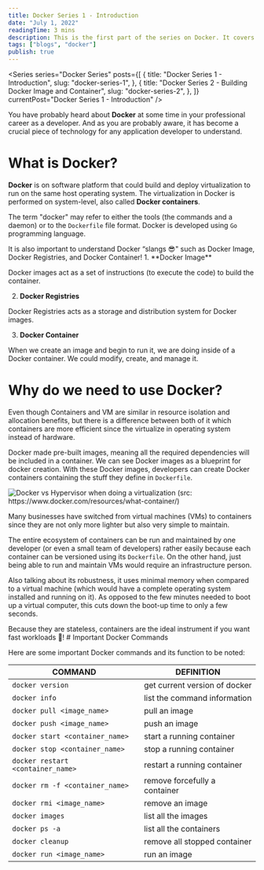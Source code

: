 ```yaml
---
title: Docker Series 1 - Introduction
date: "July 1, 2022"
readingTime: 3 mins
description: This is the first part of the series on Docker. It covers the background understanding of Docker.
tags: ["blogs", "docker"]
publish: true
---
```


<Series
  series="Docker Series"
  posts={[
    {
      title: "Docker Series 1 - Introduction",
      slug: "docker-series-1",
    },
    {
      title: "Docker Series 2 - Building Docker Image and Container",
      slug: "docker-series-2",
    },
  ]}
  currentPost="Docker Series 1 - Introduction"
/>

You have probably heard about **Docker** at some time in your professional career as a developer.
And as you are probably aware, it has become a crucial piece of technology for any application developer to understand.

# What is Docker?

**Docker** is on software platform that could build and deploy virtualization to run on the same host operating system.
The virtualization in Docker is performed on system-level, also called **Docker containers**.

The term "docker" may refer to either the tools (the commands and a daemon) or to the `Dockerfile` file format. Docker is developed using `Go` programming language.

<Alert status="info">
  <AlertIcon />
  It is also important to understand Docker “slangs 😎" such as Docker Image, Docker
  Registries, and Docker Container!
</Alert>
1. **Docker Image**

Docker images act as a set of instructions (to execute the code)
to build the container.

2. **Docker Registries**

Docker Registries acts as a storage and distribution system for Docker images.

3. **Docker Container**

When we create an image and begin to run it, we are doing inside of a Docker container. We could modify,
create, and manage it.

# Why do we need to use Docker?

Even though Containers and VM are similar in resource isolation and allocation benefits,
but there is a difference between both of it which containers are more efficient
since the virtualize in operating system instead of hardware.

Docker made pre-built images, meaning all the required dependencies will be included in a container.
We can see Docker images as a blueprint for docker creation. With these Docker images, developers can create
Docker containers containing the stuff they define in `Dockerfile`.

![Docker vs Hypervisor when doing a virtualization (src: https://www.docker.com/resources/what-container/)](/images/blogs/docker1_container.jpg)

Many businesses have switched from virtual machines (VMs) to containers since they are not only more lighter but also very simple to maintain.

The entire ecosystem of containers can be run and maintained by one developer (or even a small team of developers) rather easily because each container can be versioned using its `Dockerfile`.
On the other hand, just being able to run and maintain VMs would require an infrastructure person.

Also talking about its robustness, it uses minimal memory when compared to a virtual machine (which would have a complete operating system installed and running on it).
As opposed to the few minutes needed to boot up a virtual computer, this cuts down the boot-up time to only a few seconds.

<Alert status="success">
  <AlertIcon />
  Because they are stateless, containers are the ideal instrument if you want fast
  workloads 🚀!
</Alert>
# Important Docker Commands

Here are some important Docker commands and its function to be noted:

| COMMAND                           | DEFINITION                    |
| --------------------------------- | ----------------------------- |
| `docker version`                  | get current version of docker |
| `docker info`                     | list the command information  |
| `docker pull <image_name>`        | pull an image                 |
| `docker push <image_name>`        | push an image                 |
| `docker start <container_name>`   | start a running container     |
| `docker stop <container_name>`    | stop a running container      |
| `docker restart <container_name>` | restart a running container   |
| `docker rm -f <container_name>`   | remove forcefully a container |
| `docker rmi <image_name>`         | remove an image               |
| `docker images`                   | list all the images           |
| `docker ps -a`                    | list all the containers       |
| `docker cleanup`                  | remove all stopped container  |
| `docker run <image_name>`         | run an image                  |
